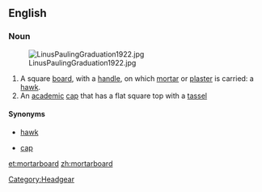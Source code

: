 ==English==

===Noun===
{{en-noun}}
[[Image:LinusPaulingGraduation1922.jpg|thumb]]

# A square [[board]], with a [[handle]], on which [[mortar]] or [[plaster]] is carried: a [[hawk#Etymology 2|hawk]].
# An [[academic]] [[cap]] that has a flat square top with a [[tassel]]

====Synonyms====
* {{sense|tool}} [[hawk#Etymology 2|hawk]]
* {{sense|clothing}} [[cap]]

[[et:mortarboard]]
[[zh:mortarboard]]

[[Category:Headgear]]